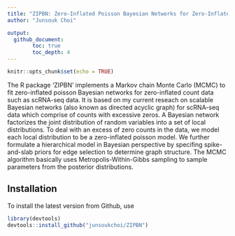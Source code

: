 ```yaml
---
title: "ZIPBN: Zero-Inflated Poisson Bayesian Networks for Zero-Inflated Count Data"
author: "Junsouk Choi"

output: 
  github_document:
        toc: true
        toc_depth: 4
---
```


```r
knitr::opts_chunk$set(echo = TRUE)
```

The R package 'ZIPBN' implements a Markov chain Monte Carlo (MCMC) to fit zero-inflated poisson Bayesian networks for zero-inflated count data such as scRNA-seq data.
It is based on my current reseach on scalable Bayesian networks (also known as directed acyclic graph) for scRNA-seq data which comprise of counts with excessive zeros.
A Bayesian network factorizes the joint distribution of random variables into a set of local distributions.
To deal with an excess of zero counts in the data, we model each local distribution to be a zero-inflated poisson model.
We further formulate a hierarchical model in Bayesian perspective by specifing spike-and-slab priors for  edge selection to determine graph structure.
The MCMC algorithm basically uses Metropolis-Within-Gibbs sampling to sample parameters from the posterior distributions.

## Installation

To install the latest version from Github, use

```r
library(devtools)
devtools::install_github("junsoukchoi/ZIPBN")
```
